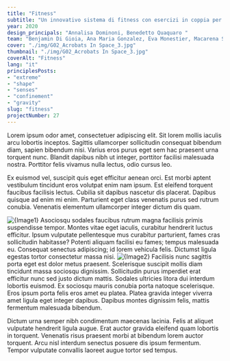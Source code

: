 ```yaml
---
title: "Fitness"
subtitle: "Un innovativo sistema di fitness con esercizi in coppia per astronauti, ispirato ai movimenti degli acrobati per migliorare la coordinazione in microgravità."
year: 2020
design_principals: "Annalisa Dominoni, Benedetto Quaquaro "
team: "Benjamin Di Gioia, Ana Maria Gonzalez, Eva Monestier, Macarena Saravia, Sofia Wiener, Asaad Zein"
cover: "./img/G02_Acrobats In Space_3.jpg"
thumbnail: "./img/G02_Acrobats In Space_3.jpg"
coverAlt: "Fitness"
lang: "it"
principlesPosts: 
- "extreme"
- "shape"
- "senses"
- "confinement"
- "gravity"
slug: "fitness"
projectNumber: 27
---
```




Lorem ipsum odor amet, consectetuer adipiscing elit. Sit lorem mollis iaculis arcu lobortis inceptos. Sagittis ullamcorper sollicitudin consequat bibendum diam, sapien bibendum nisi. Varius eros purus eget sem hac praesent urna torquent nunc. Blandit dapibus nibh ut integer, porttitor facilisi malesuada nostra. Porttitor felis vivamus nulla lectus, odio cursus leo.

Ex euismod vel, suscipit quis eget efficitur aenean orci. Est morbi aptent vestibulum tincidunt eros volutpat enim nam ipsum. Est eleifend torquent faucibus facilisis lectus. Cubilia sit dapibus nascetur dis placerat. Dapibus quisque ad enim mi enim. Parturient eget class venenatis purus sed rutrum conubia. Venenatis elementum ullamcorper integer dictum dis quam.

<Image src={Image1} alt={Image1} class="py-6 w-full"/>
Asociosqu sodales faucibus rutrum magna facilisis primis suspendisse tempor. Montes vitae eget iaculis, curabitur hendrerit luctus efficitur. Ipsum vulputate pellentesque mus curabitur parturient, fames cras sollicitudin habitasse? Potenti aliquam facilisi eu fames; tempus malesuada eu. Consequat senectus adipiscing; id lorem vehicula felis. Dictumst ligula egestas tortor consectetur massa nisi.

<Image src={Image2} alt={Image2} class="py-6 w-full"/>
Facilisis nunc sagittis porta eget est dolor metus praesent. Scelerisque suscipit mollis diam tincidunt massa sociosqu dignissim. Sollicitudin purus imperdiet erat efficitur nunc sed justo dictum mattis. Sodales ultricies litora dui interdum lobortis euismod. Ex sociosqu mauris conubia porta natoque scelerisque. Eros ipsum porta felis eros amet eu platea. Platea gravida integer viverra amet ligula eget integer dapibus. Dapibus montes dignissim felis, mattis fermentum malesuada bibendum.

Dictum urna semper nibh condimentum maecenas lacinia. Felis at aliquet vulputate hendrerit ligula augue. Erat auctor gravida eleifend quam lobortis in torquent. Venenatis risus praesent morbi at bibendum lorem auctor torquent. Arcu nisl interdum senectus posuere dis ipsum fermentum. Tempor vulputate convallis laoreet augue tortor sed tempus.
